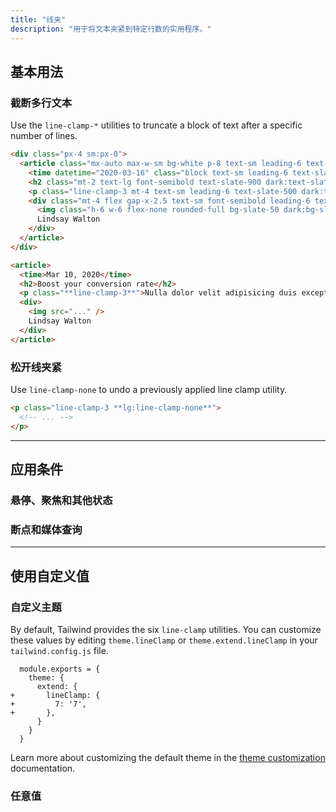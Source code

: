 ```yaml
---
title: "线夹"
description: "用于将文本夹紧到特定行数的实用程序。"
---
```




## 基本用法

### 截断多行文本

Use the `line-clamp-*` utilities to truncate a block of text after a specific number of lines.

```html {{ example: { p: 'none' } }}
<div class="px-4 sm:px-0">
  <article class="mx-auto max-w-sm bg-white p-8 text-sm leading-6 text-slate-700 shadow-xl dark:bg-slate-800 dark:text-slate-400 sm:text-base sm:leading-7">
    <time datetime="2020-03-16" class="block text-sm leading-6 text-slate-500 dark:text-slate-400">Mar 10, 2020</time>
    <h2 class="mt-2 text-lg font-semibold text-slate-900 dark:text-slate-200">Boost your conversion rate</h2>
    <p class="line-clamp-3 mt-4 text-sm leading-6 text-slate-500 dark:text-slate-400">Nulla dolor velit adipisicing duis excepteur esse in duis nostrud occaecat mollit incididunt deserunt sunt. Ut ut sunt laborum ex occaecat eu tempor labore enim adipisicing minim ad. Est in quis eu dolore occaecat excepteur fugiat dolore nisi aliqua fugiat enim ut cillum. Labore enim duis nostrud eu. Est ut eiusmod consequat irure quis deserunt ex. Enim laboris dolor magna pariatur. Dolor et ad sint voluptate sunt elit mollit officia ad enim sit consectetur enim.</p>
    <div class="mt-4 flex gap-x-2.5 text-sm font-semibold leading-6 text-slate-900 dark:text-slate-200">
      <img class="h-6 w-6 flex-none rounded-full bg-slate-50 dark:bg-slate-900" src="https://images.unsplash.com/photo-1517841905240-472988babdf9?ixlib=rb-1.2.1&ixid=eyJhcHBfaWQiOjEyMDd9&auto=format&fit=facearea&facepad=2&w=256&h=256&q=80" alt="" />
      Lindsay Walton
    </div>
  </article>
</div>
```

```html
<article>
  <time>Mar 10, 2020</time>
  <h2>Boost your conversion rate</h2>
  <p class="**line-clamp-3**">Nulla dolor velit adipisicing duis excepteur esse in duis nostrud occaecat mollit incididunt deserunt sunt. Ut ut sunt laborum ex occaecat eu tempor labore enim adipisicing minim ad. Est in quis eu dolore occaecat excepteur fugiat dolore nisi aliqua fugiat enim ut cillum. Labore enim duis nostrud eu. Est ut eiusmod consequat irure quis deserunt ex. Enim laboris dolor magna pariatur. Dolor et ad sint voluptate sunt elit mollit officia ad enim sit consectetur enim.</p>
  <div>
    <img src="..." />
    Lindsay Walton
  </div>
</article>
```

### 松开线夹紧

Use `line-clamp-none` to undo a previously applied line clamp utility.

```html
<p class="line-clamp-3 **lg:line-clamp-none**">
  <!-- ... -->
</p>
```

---

## <Heading ignore>应用条件</Heading>

### <Heading ignore>悬停、聚焦和其他状态</Heading>

<HoverFocusAndOtherStates defaultClass="line-clamp-3" featuredClass="line-clamp-4" element="p" />

### <Heading ignore>断点和媒体查询</Heading>

<BreakpointsAndMediaQueries defaultClass="line-clamp-3" featuredClass="line-clamp-4" element="p" />

---

## 使用自定义值

### 自定义主题

By default, Tailwind provides the six `line-clamp` utilities. You can customize these values by editing `theme.lineClamp` or `theme.extend.lineClamp` in your `tailwind.config.js` file.

```diff-js {{ filename: 'tailwind.config.js' }}
  module.exports = {
    theme: {
      extend: {
+       lineClamp: {
+         7: '7',
+       },
      }
    }
  }
```

Learn more about customizing the default theme in the [theme customization](/docs/theme#customizing-the-default-theme) documentation.

### 任意值

<ArbitraryValues property="line-clamp" featuredClass="line-clamp-[7]" element="p" />
